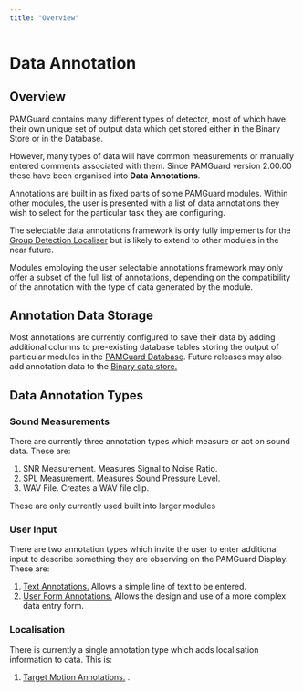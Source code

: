 ```yaml
---
title: "Overview"
---
```

Data Annotation
===============

Overview
--------

PAMGuard contains many different types of detector, most of which have their own unique set of output data which get stored either in the Binary Store or in the Database.

However, many types of data will have common measurements or manually entered comments associated with them. Since PAMGuard version 2.00.00 these have been organised into **Data Annotations**.

Annotations are built in as fixed parts of some PAMGuard modules. Within other modules, the user is presented with a list of data annotations they wish to select for the particular task they are configuring.

The selectable data annotations framework is only fully implements for the [Group Detection Localiser](../../../localisation/detectiongroup/docs/dglocaliser.html) but is likely to extend to other modules in the near future.

Modules employing the user selectable annotations framework may only offer a subset of the full list of annotations, depending on the compatibility of the annotation with the type of data generated by the module.

  

Annotation Data Storage
-----------------------

Most annotations are currently configured to save their data by adding additional columns to pre-existing database tables storing the output of particular modules in the [PAMGuard Database](../../../utilities/generalDatabaseHelp/docs/database_database.html). Future releases may also add annotation data to the [Binary data store.](../../../utilities/BinaryStore/docs/binarystore_overview.html)

Data Annotation Types
---------------------

### Sound Measurements

There are currently three annotation types which measure or act on sound data. These are:

1.  SNR Measurement. Measures Signal to Noise Ratio.
2.  SPL Measurement. Measures Sound Pressure Level.
3.  WAV File. Creates a WAV file clip.

These are only currently used built into larger modules

### User Input

There are two annotation types which invite the user to enter additional input to describe something they are observing on the PAMGuard Display. These are:

1.  [Text Annotations.](textannotation.html) Allows a simple line of text to be entered.
2.  [User Form Annotations.](loggerannotation.html) Allows the design and use of a more complex data entry form.

### Localisation

There is currently a single annotation type which adds localisation information to data. This is:

1.  [Target Motion Annotations.](targetmotionannotation.html) .